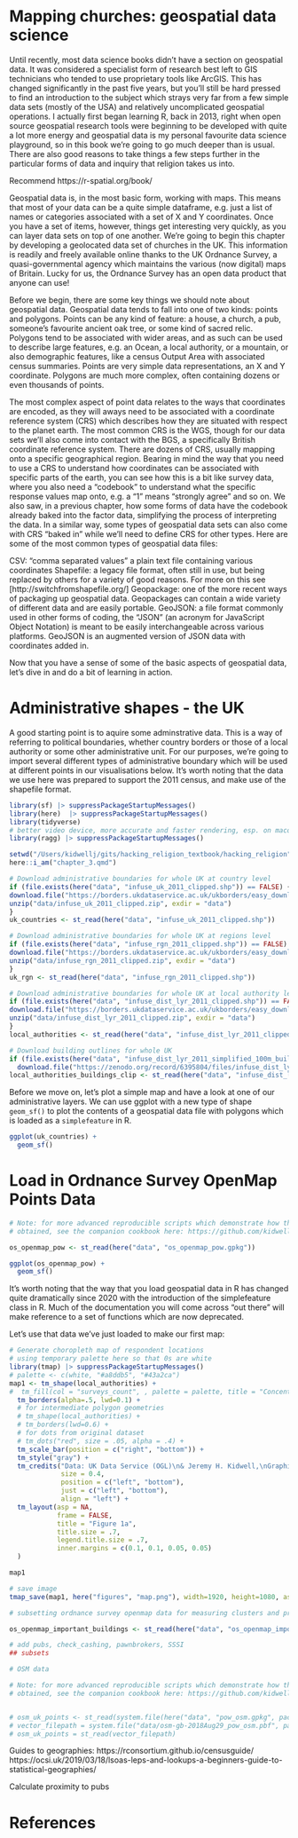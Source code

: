# Mapping churches: geospatial data science

Until recently, most data science books didn't have a section on geospatial data. It was considered a specialist form of research best left to GIS technicians who tended to use proprietary tools like ArcGIS. This has changed significantly in the past five years, but you'll still be hard pressed to find an introduction to the subject which strays very far from a few simple data sets (mostly of the USA) and relatively uncomplicated geospatial operations. I actually first began learning R, back in 2013, right when open source geospatial research tools were beginning to be developed with quite a lot more energy and geospatial data is my personal favourite data science playground, so in this book we're going to go much deeper than is usual. There are also good reasons to take things a few steps further in the particular forms of data and inquiry that religion takes us into.

Recommend https://r-spatial.org/book/

Geospatial data is, in the most basic form, working with maps. This means that most of your data can be a quite simple dataframe, e.g. just a list of names or categories associated with a set of X and Y coordinates. Once you have a set of items, however, things get interesting very quickly, as you can layer data sets on top of one another. We're going to begin this chapter by developing a geolocated data set of churches in the UK. This information is readily and freely available online thanks to the UK Ordnance Survey, a quasi-governmental agency which maintains the various (now digital) maps of Britain. Lucky for us, the Ordnance Survey has an open data product that anyone can use!

Before we begin, there are some key things we should note about geospatial data. Geospatial data tends to fall into one of two kinds: points and polygons. Points can be any kind of feature: a house, a church, a pub, someone's favourite ancient oak tree, or some kind of sacred relic. Polygons tend to be associated with wider areas, and as such can be used to describe large features, e.g. an Ocean, a local authority, or a mountain, or also demographic features, like a census Output Area with associated census summaries. Points are very simple data representations, an X and Y coordinate. Polygons are much more complex, often containing dozens or even thousands of points. 

The most complex aspect of point data relates to the ways that coordinates are encoded, as they will aways need to be associated with a coordinate reference system (CRS) which describes how they are situated with respect to the planet earth. The most common CRS is the WGS, though for our data sets we'll also come into contact with the BGS, a specifically British coordinate reference system. There are dozens of CRS, usually mapping onto a specific geographical region. Bearing in mind the way that you need to use a CRS to understand how coordinates can be associated with specific parts of the earth, you can see how this is a bit like survey data, where you also need a "codebook" to understand what the specific response values map onto, e.g. a "1" means "strongly agree" and so on. We also saw, in a previous chapter, how some forms of data have the codebook already baked into the factor data, simplifying the process of interpreting the data. In a similar way, some types of geospatial data sets can also come with CRS "baked in" while we'll need to define CRS for other types. Here are some of the most common types of geospatial data files:

CSV: "comma separated values" a plain text file containing various coordinates
Shapefile: a legacy file format, often still in use, but being replaced by others for a variety of good reasons. For more on this see [http://switchfromshapefile.org/]
Geopackage: one of the more recent ways of packaging up geospatial data. Geopackages can contain a wide variety of different data and are easily portable.
GeoJSON: a file format commonly used in other forms of coding, the "JSON" (an acronym for JavaScript Object Notation) is meant to be easily interchangeable across various platforms. GeoJSON is an augmented version of JSON data with coordinates added in.

Now that you have a sense of some of the basic aspects of geospatial data, let's dive in and do a bit of learning in action.

# Administrative shapes - the UK

A good starting point is to aquire some adminstrative data. This is a way of referring to political boundaries, whether country borders or those of a local authority or some other administrative unit. For our purposes, we're going to import several different types of administrative boundary which will be used at different points in our visualisations below. It's worth noting that the data we use here was prepared to support the 2011 census, and make use of the shapefile format.

```R
library(sf) |> suppressPackageStartupMessages()
library(here)  |> suppressPackageStartupMessages()
library(tidyverse)  
# better video device, more accurate and faster rendering, esp. on macos. Also should enable system fonts for display
library(ragg) |> suppressPackageStartupMessages()

setwd("/Users/kidwellj/gits/hacking_religion_textbook/hacking_religion")
here::i_am("chapter_3.qmd")

# Download administrative boundaries for whole UK at country level
if (file.exists(here("data", "infuse_uk_2011_clipped.shp")) == FALSE) {
download.file("https://borders.ukdataservice.ac.uk/ukborders/easy_download/prebuilt/shape/infuse_uk_2011_clipped.zip", destfile = "data/infuse_uk_2011_clipped.zip")
unzip("data/infuse_uk_2011_clipped.zip", exdir = "data")
}
uk_countries <- st_read(here("data", "infuse_uk_2011_clipped.shp"))

# Download administrative boundaries for whole UK at regions level
if (file.exists(here("data", "infuse_rgn_2011_clipped.shp")) == FALSE) {
download.file("https://borders.ukdataservice.ac.uk/ukborders/easy_download/prebuilt/shape/infuse_rgn_2011_clipped.zip", destfile = "data/infuse_rgn_2011_clipped.zip")
unzip("data/infuse_rgn_2011_clipped.zip", exdir = "data")
}
uk_rgn <- st_read(here("data", "infuse_rgn_2011_clipped.shp"))

# Download administrative boundaries for whole UK at local authority level
if (file.exists(here("data", "infuse_dist_lyr_2011_clipped.shp")) == FALSE) {
download.file("https://borders.ukdataservice.ac.uk/ukborders/easy_download/prebuilt/shape/infuse_dist_lyr_2011_clipped.zip", destfile = "data/infuse_dist_lyr_2011_clipped.zip")
unzip("data/infuse_dist_lyr_2011_clipped.zip", exdir = "data")
}
local_authorities <- st_read(here("data", "infuse_dist_lyr_2011_clipped.shp"))

# Download building outlines for whole UK
if (file.exists(here("data", "infuse_dist_lyr_2011_simplified_100m_buildings_simplified.gpkg")) == FALSE) {
  download.file("https://zenodo.org/record/6395804/files/infuse_dist_lyr_2011_simplified_100m_buildings_overlay_simplified.gpkg", destfile = here("data", "infuse_dist_lyr_2011_simplified_100m_buildings_simplified.gpkg"))}
local_authorities_buildings_clip <- st_read(here("data", "infuse_dist_lyr_2011_simplified_100m_buildings_simplified.gpkg"))
```
Before we move on, let's plot a simple map and have a look at one of our administrative layers. We can use ggplot with a new type of shape `geom_sf()` to plot the contents of a geospatial data file with polygons which is loaded as a `simplefeature` in R. 

```r
ggplot(uk_countries) +
  geom_sf()
```

# Load in Ordnance Survey OpenMap Points Data

```r

# Note: for more advanced reproducible scripts which demonstrate how these data surces have been 
# obtained, see the companion cookbook here: https://github.com/kidwellj/hacking_religion_cookbook/blob/main/ordnance_survey.R

os_openmap_pow <- st_read(here("data", "os_openmap_pow.gpkg"))

ggplot(os_openmap_pow) +
  geom_sf()

```

It's worth noting that the way that you load geospatial data in R has changed quite dramatically since 2020 with the introduction of the simplefeature class in R. Much of the documentation you will come across "out there" will make reference to a set of functions which are now deprecated.

Let's use that data we've just loaded to make our first map:

```r
# Generate choropleth map of respondent locations
# using temporary palette here so that 0s are white
library(tmap) |> suppressPackageStartupMessages()
# palette <- c(white, "#a8ddb5", "#43a2ca")
map1 <- tm_shape(local_authorities) + 
#  tm_fill(col = "surveys_count", , palette = palette, title = "Concentration of survey respondents") +
  tm_borders(alpha=.5, lwd=0.1) +
  # for intermediate polygon geometries
  # tm_shape(local_authorities) +
  # tm_borders(lwd=0.6) +
  # for dots from original dataset
  # tm_dots("red", size = .05, alpha = .4) +
  tm_scale_bar(position = c("right", "bottom")) +
  tm_style("gray") +
  tm_credits("Data: UK Data Service (OGL)\n& Jeremy H. Kidwell,\nGraphic is CC-by-SA 4.0", 
             size = 0.4, 
             position = c("left", "bottom"),
             just = c("left", "bottom"),
             align = "left") +
  tm_layout(asp = NA,
            frame = FALSE, 
            title = "Figure 1a", 
            title.size = .7,
            legend.title.size = .7,
            inner.margins = c(0.1, 0.1, 0.05, 0.05)
  )

map1

# save image
tmap_save(map1, here("figures", "map.png"), width=1920, height=1080, asp=0)
```

```r
# subsetting ordnance survey openmap data for measuring clusters and proximity

os_openmap_important_buildings <- st_read(here("data", "os_openmap_important_buildings.gpkg"))

# add pubs, check_cashing, pawnbrokers, SSSI
## subsets
```


```r
# OSM data

# Note: for more advanced reproducible scripts which demonstrate how these data surces have been 
# obtained, see the companion cookbook here: https://github.com/kidwellj/hacking_religion_cookbook/blob/main/ordnance_survey.R


# osm_uk_points <- st_read(system.file(here("data", "pow_osm.gpkg", package = "spData")))
# vector_filepath = system.file("data/osm-gb-2018Aug29_pow_osm.pbf", package = "sf")
# osm_uk_points = st_read(vector_filepath)
```

Guides to geographies:
https://rconsortium.github.io/censusguide/
https://ocsi.uk/2019/03/18/lsoas-leps-and-lookups-a-beginners-guide-to-statistical-geographies/

Calculate proximity to pubs

# References {.unnumbered}

::: {#refs}
:::